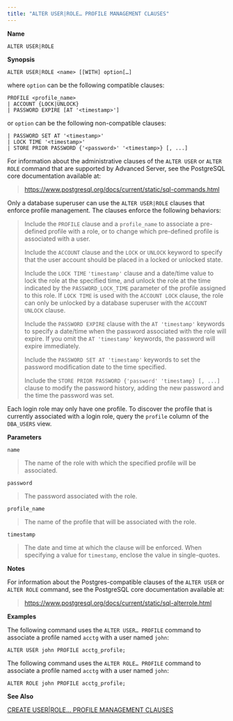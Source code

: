 ```yaml
---
title: "ALTER USER|ROLE… PROFILE MANAGEMENT CLAUSES"
---
```


<div id="alter_user_role_profile_management_clauses" class="registered_link"></div>

**Name**

`ALTER USER|ROLE`

**Synopsis**

```text
ALTER USER|ROLE <name> [[WITH] option[…]
```

where `option` can be the following compatible clauses:

```text
PROFILE <profile_name>
| ACCOUNT {LOCK|UNLOCK}
| PASSWORD EXPIRE [AT '<timestamp>']
```

or `option` can be the following non-compatible clauses:

```text
| PASSWORD SET AT '<timestamp>'
| LOCK TIME '<timestamp>'
| STORE PRIOR PASSWORD {'<password>' '<timestamp>} [, ...]
```

For information about the administrative clauses of the `ALTER USER` or `ALTER ROLE` command that are supported by Advanced Server, see the PostgreSQL core documentation available at:

> <https://www.postgresql.org/docs/current/static/sql-commands.html>

Only a database superuser can use the `ALTER USER|ROLE` clauses that enforce profile management. The clauses enforce the following behaviors:

> Include the `PROFILE` clause and a `profile_name` to associate a pre-defined profile with a role, or to change which pre-defined profile is associated with a user.
>
> Include the `ACCOUNT` clause and the `LOCK` or `UNLOCK` keyword to specify that the user account should be placed in a locked or unlocked state.
>
> Include the `LOCK TIME` `'timestamp'` clause and a date/time value to lock the role at the specified time, and unlock the role at the time indicated by the `PASSWORD_LOCK_TIME` parameter of the profile assigned to this role. If `LOCK TIME` is used with the `ACCOUNT LOCK` clause, the role can only be unlocked by a database superuser with the `ACCOUNT UNLOCK` clause.
>
> Include the `PASSWORD EXPIRE` clause with the `AT 'timestamp'` keywords to specify a date/time when the password associated with the role will expire. If you omit the `AT 'timestamp'` keywords, the password will expire immediately.
>
> Include the `PASSWORD SET AT 'timestamp'` keywords to set the password modification date to the time specified.
>
> Include the `STORE PRIOR PASSWORD {'password' 'timestamp} [, ...]` clause to modify the password history, adding the new password and the time the password was set.

Each login role may only have one profile. To discover the profile that is currently associated with a login role, query the `profile` column of the `DBA_USERS` view.

**Parameters**

`name`

> The name of the role with which the specified profile will be associated.

`password`

> The password associated with the role.

`profile_name`

> The name of the profile that will be associated with the role.

`timestamp`

> The date and time at which the clause will be enforced. When specifying a value for `timestamp`, enclose the value in single-quotes.

**Notes**

For information about the Postgres-compatible clauses of the `ALTER USER` or `ALTER ROLE` command, see the PostgreSQL core documentation available at:

> <https://www.postgresql.org/docs/current/static/sql-alterrole.html>

**Examples**

The following command uses the `ALTER USER… PROFILE` command to associate a profile named `acctg` with a user named `john`:

```text
ALTER USER john PROFILE acctg_profile;
```

The following command uses the `ALTER ROLE… PROFILE` command to associate a profile named `acctg` with a user named `john`:

```text
ALTER ROLE john PROFILE acctg_profile;
```

**See Also**

[CREATE USER\|ROLE… PROFILE MANAGEMENT CLAUSES](42_create_user_role_profile_management_clauses/#create_user_role_profile_management_clauses)
